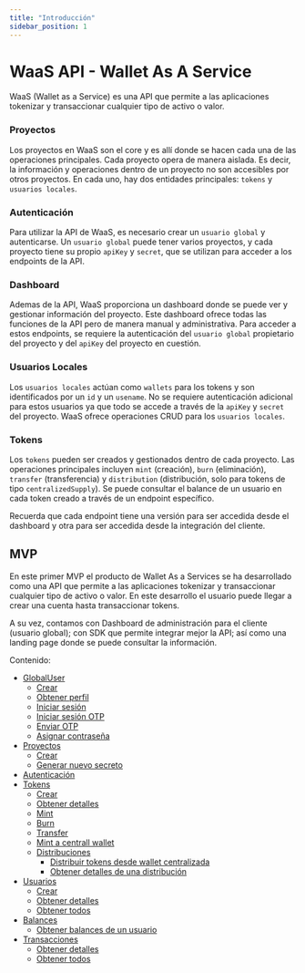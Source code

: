 ```yaml
---
title: "Introducción"
sidebar_position: 1
---
```


# WaaS API - Wallet As A Service

WaaS (Wallet as a Service) es una API que permite a las aplicaciones tokenizar y transaccionar cualquier tipo de activo o valor.

### Proyectos

Los proyectos en WaaS son el core y es allí donde se hacen cada una de las operaciones principales. Cada proyecto opera de manera aislada. Es decir, la información y operaciones dentro de un proyecto no son accesibles por otros proyectos. En cada uno, hay dos entidades principales: `tokens` y `usuarios locales`.

### Autenticación

Para utilizar la API de WaaS, es necesario crear un `usuario global` y autenticarse. Un `usuario global` puede tener varios proyectos, y cada proyecto tiene su propio `apiKey` y `secret`, que se utilizan para acceder a los endpoints de la API.

### Dashboard

Ademas de la API, WaaS proporciona un dashboard donde se puede ver y gestionar información del proyecto. Este dashboard ofrece todas las funciones de la API pero de manera manual y administrativa. Para acceder a estos endpoints, se requiere la autenticación del `usuario global` propietario del proyecto y del `apiKey` del proyecto en cuestión.

### Usuarios Locales

Los `usuarios locales` actúan como `wallets` para los tokens y son identificados por un `id` y un `usename`. No se requiere autenticación adicional para estos usuarios ya que todo se accede a través de la `apiKey` y `secret` del proyecto. WaaS ofrece operaciones CRUD para los `usuarios locales`.

### Tokens

Los `tokens` pueden ser creados y gestionados dentro de cada proyecto. Las operaciones principales incluyen `mint` (creación), `burn` (eliminación), `transfer` (transferencia) y `distribution` (distribución, solo para tokens de tipo `centralizedSupply`). Se puede consultar el balance de un usuario en cada token creado a través de un endpoint específico.

Recuerda que cada endpoint tiene una versión para ser accedida desde el dashboard y otra para ser accedida desde la integración del cliente.

## MVP

En este primer MVP el producto de Wallet As a Services se ha desarrollado como una API que permite a las aplicaciones tokenizar y transaccionar cualquier tipo de activo o valor. En este desarrollo el usuario puede llegar a crear una cuenta hasta transaccionar tokens.

A su vez, contamos con Dashboard de administración para el cliente (usuario global); con SDK que permite integrar mejor la API; así como una landing page donde se puede consultar la información.

Contenido:

- [GlobalUser](./global-user)
  - [Crear](./global-user/create)
  - [Obtener perfil](./global-user/get-profile)
  - [Iniciar sesión](./global-user/signin)
  - [Iniciar sesión OTP](./global-user/signin-otp)
  - [Enviar OTP](./global-user/send-otp)
  - [Asignar contraseña](./global-user/assign-password)
- [Proyectos](./project/)
  - [Crear](./project/create)
  - [Generar nuevo secreto](./project/generateNewSecret)
- [Autenticación](./auth)
- [Tokens](./tokens)
  - [Crear](./tokens/create)
  - [Obtener detalles](./tokens/find)
  - [Mint](./tokens/mint)
  - [Burn](./tokens/burn)
  - [Transfer](./tokens/transfer)
  - [Mint a centrall wallet](./tokens/mint-central-wallet/)
  - [Distribuciones](./tokens/distribution)
    - [Distribuir tokens desde wallet centralizada](./tokens/distribution/create)
    - [Obtener detalles de una distribución](./tokens/distribution/findById)
- [Usuarios](./user/)
  - [Crear](./user/create)
  - [Obtener detalles](./user/find-by-id)
  - [Obtener todos](./user/find-all)
- [Balances](./balance)
  - [Obtener balances de un usuario](./balance/user-balance)
- [Transacciones](./transaction)
  - [Obtener detalles](./transaction/find-by-id)
  - [Obtener todos](./transaction/find-all)
